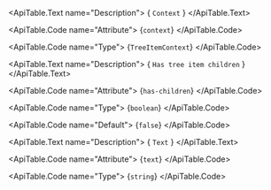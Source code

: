<ApiTable id="property-context">
  <ApiTable.PropertyHeader name="context" singleFramework="">
  </ApiTable.PropertyHeader>

  <ApiTable.Text name="Description">
    { `Context` }
  </ApiTable.Text>

  <ApiTable.Code name="Attribute">
    {`context`}
  </ApiTable.Code>

  <ApiTable.Code name="Type">
   {`TreeItemContext`}
  </ApiTable.Code>


</ApiTable>
<ApiTable id="property-hasChildren">
  <ApiTable.PropertyHeader name="hasChildren" singleFramework="">
  </ApiTable.PropertyHeader>

  <ApiTable.Text name="Description">
    { `Has tree item children` }
  </ApiTable.Text>

  <ApiTable.Code name="Attribute">
    {`has-children`}
  </ApiTable.Code>

  <ApiTable.Code name="Type">
   {`boolean`}
  </ApiTable.Code>

  <ApiTable.Code name="Default">
    {`false`}
  </ApiTable.Code>

</ApiTable>
<ApiTable id="property-text">
  <ApiTable.PropertyHeader name="text" singleFramework="">
  </ApiTable.PropertyHeader>

  <ApiTable.Text name="Description">
    { `Text` }
  </ApiTable.Text>

  <ApiTable.Code name="Attribute">
    {`text`}
  </ApiTable.Code>

  <ApiTable.Code name="Type">
   {`string`}
  </ApiTable.Code>


</ApiTable>
